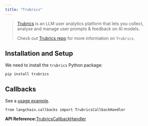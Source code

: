 ```yaml
---
title: "Trubrics"
---
```


> [Trubrics](https://trubrics.com) is an LLM user analytics platform that lets you collect, analyse and manage user prompts & feedback on AI models.
>
> Check out [Trubrics repo](https://github.com/trubrics/trubrics-sdk) for more information on `Trubrics`.

## Installation and Setup

We need to install the `trubrics` Python package:

```
pip install trubrics
```

## Callbacks

See a [usage example](/src/oss/integrations/callbacks/trubrics).

```
from langchain.callbacks import TrubricsCallbackHandler
```

**API Reference:**[TrubricsCallbackHandler](https://python.langchain.com/api_reference/community/callbacks/langchain_community.callbacks.trubrics_callback.TrubricsCallbackHandler.html)
